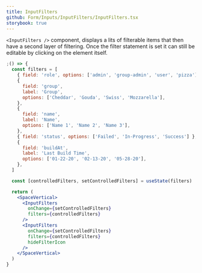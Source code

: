 ```yaml
---
title: InputFilters
github: Form/Inputs/InputFilters/InputFilters.tsx
storybook: true
---
```


`<InputFilters />` component, displays a lits of filterable items that then have a second layer of filtering. Once the filter statement is set it can still be editable by clicking on the element itself.

```jsx
;() => {
  const filters = [
    { field: 'role', options: ['admin', 'group-admin', 'user', 'pizza'] },
    {
      field: 'group',
      label: 'Group',
      options: ['Cheddar', 'Gouda', 'Swiss', 'Mozzarella'],
    },
    {
      field: 'name',
      label: 'Name',
      options: ['Name 1', 'Name 2', 'Name 3'],
    },
    { field: 'status', options: ['Failed', 'In-Progress', 'Success'] },
    {
      field: 'buildAt',
      label: 'Last Build Time',
      options: ['01-22-20', '02-13-20', '05-28-20'],
    },
  ]

  const [controlledFilters, setControlledFilters] = useState(filters)

  return (
    <SpaceVertical>
      <InputFilters
        onChange={setControlledFilters}
        filters={controlledFilters}
      />
      <InputFilters
        onChange={setControlledFilters}
        filters={controlledFilters}
        hideFilterIcon
      />
    </SpaceVertical>
  )
}
```
